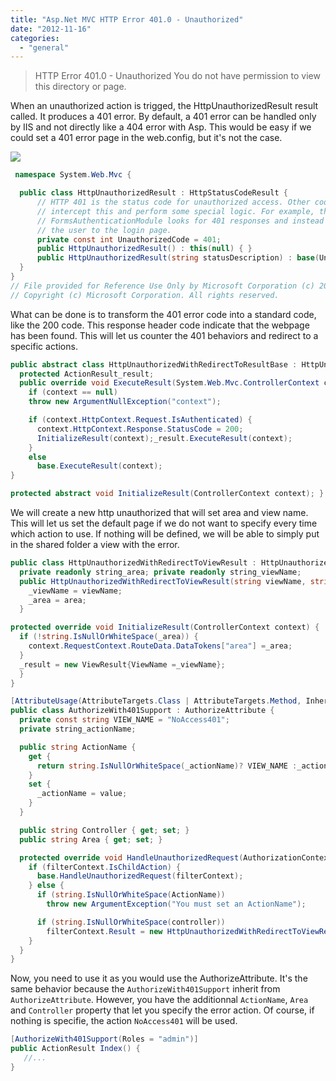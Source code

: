```yaml
---
title: "Asp.Net MVC HTTP Error 401.0 - Unauthorized"
date: "2012-11-16"
categories: 
  - "general"
---
```


> HTTP Error 401.0 - Unauthorized You do not have permission to view this directory or page.

When an unauthorized action is trigged, the HttpUnauthorizedResult result called. It produces a 401 error. By default, a 401 error can be handled only by IIS and not directly like a 404 error with Asp. This would be easy if we could set a 401 error page in the web.config, but it's not the case.

![](images/http401error-400x243.png)


```csharp
 namespace System.Web.Mvc {

  public class HttpUnauthorizedResult : HttpStatusCodeResult {
      // HTTP 401 is the status code for unauthorized access. Other code might 
      // intercept this and perform some special logic. For example, the 
      // FormsAuthenticationModule looks for 401 responses and instead redirects 
      // the user to the login page. 
      private const int UnauthorizedCode = 401; 
      public HttpUnauthorizedResult() : this(null) { } 
      public HttpUnauthorizedResult(string statusDescription) : base(UnauthorizedCode, statusDescription) { } 
  } 
} 
// File provided for Reference Use Only by Microsoft Corporation (c) 2007. 
// Copyright (c) Microsoft Corporation. All rights reserved. 
```

What can be done is to transform the 401 error code into a standard code, like the 200 code. This response header code indicate that the webpage has been found. This will let us counter the 401 behaviors and redirect to a specific actions.


```csharp
public abstract class HttpUnauthorizedWithRedirectToResultBase : HttpUnauthorizedResult { 
  protected ActionResult_result;
  public override void ExecuteResult(System.Web.Mvc.ControllerContext context) { 
    if (context == null) 
    throw new ArgumentNullException("context");

    if (context.HttpContext.Request.IsAuthenticated) { 
      context.HttpContext.Response.StatusCode = 200; 
      InitializeResult(context);_result.ExecuteResult(context); 
    } 
    else 
      base.ExecuteResult(context); 
}

protected abstract void InitializeResult(ControllerContext context); } 
```

We will create a new http unauthorized that will set area and view name. This will let us set the default page if we do not want to specify every time which action to use. 
If nothing will be defined, we will be able to simply put in the shared folder a view with the error.


```csharp
public class HttpUnauthorizedWithRedirectToViewResult : HttpUnauthorizedWithRedirectToResultBase { 
  private readonly string_area; private readonly string_viewName; 
  public HttpUnauthorizedWithRedirectToViewResult(string viewName, string area) {
    _viewName = viewName;
    _area = area; 
  }

protected override void InitializeResult(ControllerContext context) { 
  if (!string.IsNullOrWhiteSpace(_area)) { 
    context.RequestContext.RouteData.DataTokens["area"] =_area; 
  }
  _result = new ViewResult{ViewName =_viewName}; 
  } 
} 
```


```csharp
[AttributeUsage(AttributeTargets.Class | AttributeTargets.Method, Inherited = true, AllowMultiple = false)] 
public class AuthorizeWith401Support : AuthorizeAttribute { 
  private const string VIEW_NAME = "NoAccess401"; 
  private string_actionName;

  public string ActionName { 
    get {
      return string.IsNullOrWhiteSpace(_actionName)? VIEW_NAME :_actionName;
    } 
    set {
      _actionName = value;
    } 
  }

  public string Controller { get; set; } 
  public string Area { get; set; }

  protected override void HandleUnauthorizedRequest(AuthorizationContext filterContext) { 
    if (filterContext.IsChildAction) { 
      base.HandleUnauthorizedRequest(filterContext); 
    } else { 
      if (string.IsNullOrWhiteSpace(ActionName)) 
        throw new ArgumentException("You must set an ActionName");

      if (string.IsNullOrWhiteSpace(controller)) 
        filterContext.Result = new HttpUnauthorizedWithRedirectToViewResult(ActionName, area); 
    } 
  } 
} 
```

Now, you need to use it as you would use the AuthorizeAttribute. It's the same behavior because the `AuthorizeWith401Support` inherit from `AuthorizeAttribute`. However, you have the additionnal `ActionName`, `Area` and `Controller` property that let you specify the error action. Of course, if nothing is specifie, the action `NoAccess401` will be used.


```csharp
[AuthorizeWith401Support(Roles = "admin")] 
public ActionResult Index() { 
   //... 
} 
```
